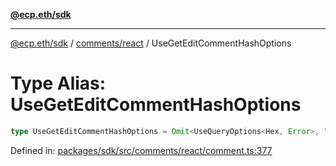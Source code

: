 [**@ecp.eth/sdk**](../../../index.mdx)

***

[@ecp.eth/sdk](/sdk-reference/index.mdx) / [comments/react](/sdk-reference/comments/react/index.mdx) / UseGetEditCommentHashOptions

# Type Alias: UseGetEditCommentHashOptions

```ts
type UseGetEditCommentHashOptions = Omit<UseQueryOptions<Hex, Error>, "queryKey" | "queryFn">;
```

Defined in: [packages/sdk/src/comments/react/comment.ts:377](https://github.com/ecp-eth/comments-monorepo/blob/main/packages/sdk/src/comments/react/comment.ts#L377)

